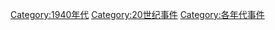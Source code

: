 [[Category:1940年代|Category:1940年代]]
[[Category:20世纪事件|Category:20世纪事件]]
[[Category:各年代事件|Category:各年代事件]]